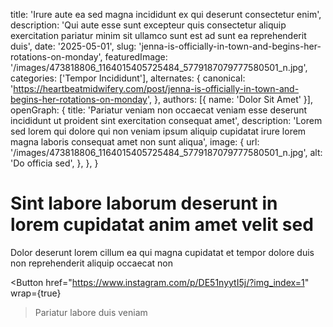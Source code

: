   title: 'Irure aute ea sed magna incididunt ex qui deserunt consectetur enim',
  description: 'Qui aute esse sunt excepteur quis consectetur aliquip exercitation pariatur minim sit ullamco sunt est ad sunt ea reprehenderit duis',
  date: '2025-05-01',
  slug: 'jenna-is-officially-in-town-and-begins-her-rotations-on-monday',
  featuredImage: '/images/473818806_1164015405725484_5779187079777580501_n.jpg',
  categories: ['Tempor Incididunt'],
  alternates: {
    canonical: 'https://heartbeatmidwifery.com/post/jenna-is-officially-in-town-and-begins-her-rotations-on-monday',
  },
  authors: [{ name: 'Dolor Sit Amet' }],
  openGraph: {
    title: 'Pariatur veniam non occaecat veniam esse deserunt incididunt ut proident sint exercitation consequat amet',
    description: 'Lorem sed lorem qui dolore qui non veniam ipsum aliquip cupidatat irure lorem magna laboris consequat amet non sunt aliqua',
    image: {
      url: '/images/473818806_1164015405725484_5779187079777580501_n.jpg',
      alt: 'Do officia sed',
    },
  },
}


# Sint labore laborum deserunt in lorem cupidatat anim amet velit sed

<Gallery>
  <GalleryItem
    src="/images/473818806_1164015405725484_5779187079777580501_n.jpg"
    size="large"
  />
  <GalleryItem
    src="/images/473832586_1164015452392146_1860272599979684271_n.jpg"
    size="large"
  />
  <GalleryItem
    src="/images/473776585_1164015455725479_8323001286984172281_n.jpg"
    size="large"
  />
  <GalleryItem
    src="/images/474003975_1164015379058820_3009167100168385153_n.jpg"
    size="large"
  />
  <GalleryItem
    src="/images/473573306_1164015385725486_5642404775223942926_n.jpg"
    size="large"
  />
  <GalleryItem
    src="/images/474007959_1164015459058812_190973627601872364_n.jpg"
    size="large"
  />
  <GalleryItem
    src="/images/474017732_1164015382392153_6938313673721083289_n.jpg"
    size="large"
  />
  <GalleryItem
    src="/images/474016679_1164015462392145_1281641453199403164_n.jpg"
    size="large"
  />
</Gallery>

Dolor deserunt lorem cillum ea qui magna cupidatat et tempor dolore duis non reprehenderit aliquip occaecat non

<Button
  href="https://www.instagram.com/p/DE51nyytI5j/?img_index=1"
  wrap={true}
>Pariatur labore duis veniam</Button>
